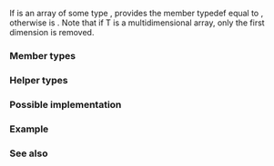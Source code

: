 {{cpp/title|remove_extent}}
{{cpp/meta/navbar}}
{{dcl begin}}
{{dcl header|type_traits}}
{{dcl|since=c++11|1=
template&lt; class T &gt;
struct remove_extent;
}}
{{dcl end}}

If {{tt|T}} is an array of some type {{tt|X}}, provides the member typedef {{tt|type}} equal to {{tt|X}}, otherwise {{tt|type}} is {{tt|T}}. Note that if T is a multidimensional array, only the first dimension is removed.

{{cpp/types/nospec}}

===Member types===
{{dsc begin}}
{{dsc hitem|Name|Definition}}
{{dsc|{{tt|type}}|the type of the element of {{tt|T}}}}
{{dsc end}}

===Helper types===
{{dcl begin}}
{{dcl|since=c++14|1=
template&lt; class T &gt;
using remove_extent_t = typename remove_extent&lt;T&gt;::type;
}}
{{dcl end}}

===Possible implementation===
{{eq fun
|1=
template&lt;class T&gt;
struct remove_extent { using type = T; };

template&lt;class T&gt;
struct remove_extent&lt;T[]&gt; { using type = T; };

template&lt;class T, std::size_t N&gt;
struct remove_extent&lt;T[N]&gt; { using type = T; };
}}

===Example===
{{example
|code=
#include &lt;algorithm&gt;
#include &lt;iostream&gt;
#include &lt;iterator&gt;
#include &lt;type_traits&gt;

template&lt;class A&gt;
    std::enable_if_t&lt;std::rank_v&lt;A&gt; == 1&gt;
print_1d(const A&amp; a)
{
    std::copy(a, a + std::extent_v&lt;A&gt;,
        std::ostream_iterator&lt;std::remove_extent_t&lt;A&gt;&gt;(std::cout, " "));
    std::cout &lt;&lt; '\n';
}

int main()
{
    int a[][3] = {&lt;!----&gt;{1, 2, 3}, {4, 5, 6}&lt;!----&gt;};
//  print_1d(a); // compile-time error
    print_1d(a[1]);
}
|output=
4 5 6
}}

===See also===
{{dsc begin}}
{{dsc inc|cpp/types/dsc is_array}}
{{dsc inc|cpp/types/dsc rank}}
{{dsc inc|cpp/types/dsc extent}}
{{dsc inc|cpp/types/dsc remove_all_extents}}
{{dsc end}}

{{langlinks|de|es|fr|it|ja|pt|ru|zh}}